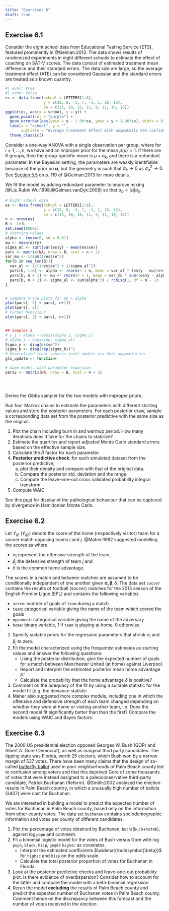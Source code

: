```yaml
---
title: "Exercises 6"
draft: true
---
```



## Exercise 6.1

Consider the eight school data from Educational Testing Service (ETS), featured prominently in @Gelman:2013. The data shows results of randomized experiments in eight different schools to estimate the effect of coaching on SAT-V scores.
The data consist of estimated treatment mean difference and their standard errors. The data size are large, so the average treatment effect (ATE) can be considered Gaussian and the standard errors are treated as a known quantity.

```r
#| eval: true
#| echo: false
es <- data.frame(school = LETTERS[1:8], 
                 y = c(28, 8, -3, 7, -1, 1, 18, 12), 
                 se = c(15, 10, 16, 11, 9, 11, 10, 18))
ggplot(es, aes(x = school, y = y)) +
  geom_point(col = "purple") +
  geom_errorbar(aes(ymin = y - 1.96*se, ymax = y + 1.96*se), width = 0.3) +
  labs(x = "school", y = "",
       subtitle = "Average treatment effect with asymptotic 95% confidence intervals") +
  theme_classic()
```


Consider a one-way ANOVA with a single observation per group, where for $i=1, \ldots, n,$ we have
\begin{align*}
Y_{i} &\sim \mathsf{Gauss}(\mu + \alpha_i, \sigma^2_i) \\
\alpha_i &\sim \mathsf{Gauss}(0, \sigma^2_\alpha)
\end{align*}
and an improper prior for the mean $p(\mu) \propto 1.$
If there are $K$ groups, then the group-specific mean is $\mu+\alpha_k$, and there is a redundant parameter. In the Bayesian setting, the parameters are weakly identifiable because of the prior on $\boldsymbol{\alpha}$, but the geometry is such that $\alpha_k \to 0$ as $\sigma^2_{\alpha} \to 0.$ See [Section 5.5](https://users.aalto.fi/~ave/BDA3.pdf) on p. 119 of @Gelman:2013 for more details.

We fit the model by adding redundant parameter to improve mixing [@Liu.Rubin.Wu:1998,@Gelman.vanDyk:2008]
\begin{align*}
Y_{i} &\sim \mathsf{Gauss}(\mu + \alpha\xi_i, \sigma^2_i) \\
\xi_i &\sim \mathsf{Gauss}(0, \sigma^2_\xi)
\end{align*}
so that $\sigma_\alpha = |\alpha|\sigma_\xi.$

```r
# Eight school data
es <- data.frame(school = LETTERS[1:8], 
                 y = c(28, 8, -3, 7, -1, 1, 18, 12), 
                 se = c(15, 10, 16, 11, 9, 11, 10, 18))
n <- nrow(es)
B <- 1e3L
set.seed(80601)
# Starting values
alpha <- rnorm(0, sd = 0.01)
mu <- mean(es$y)
sigma_al <- sqrt(var(es$y) - mean(es$se))
pars <- matrix(NA, nrow = B, ncol = n + 2)
var_mu <- 1/sum(1/es$se^2)
for(b in seq_len(B)){
  var_al <- 1/(1/es$se^2 + 1/sigma_al^2)
  pars[b, 1:n] <- alpha <- rnorm(n = n, mean = var_al * (es$y - mu)/es$se^2, sd = sqrt(var_al))
  pars[b, n + 1] <- mu <- rnorm(n = 1, mean = var_mu * sum((es$y - alpha)/es$se^2), sd = sqrt(var_mu)) 
  pars[b, n + 2] <- sigma_al <- sum(alpha^2) / rchisq(1, df = n - 1) 
}


# Compare trace plots for mu + alpha
plot(pars[, 2] + pars[, n+1])
plot(pars[, 2])
# Funnel behaviour
plot(pars[, 2] + pars[, n+1])


## Sampler 2
# y_i | alpha ~ Gauss(alpha_i, sigma_i)
# alpha_i ~ Gauss(mu, sigma_al)
Sigma_y <- diag(es$se^2)
Sigma_b <- diag(rep(sigma_b))^2
# Generalized least squares joint update via data augmentation
gls_update <- function(

# Same model, with parameter expansion
pars2 <- matrix(NA, nrow = B, ncol = n + 2)

 
```


```r

```


Derive the Gibbs sampler for the two models with improper priors.

Run four Markov chains to estimate the parameters with different starting values and store the posterior parameters. For each posterior draw, sample a corresponding data set from the posterior predictive with the same size as the original.

1. Plot the chain including burn in and warmup period. How many iterations does it take for the chains to stabilize?
2. Estimate the quartiles and report adjusted Monte Carlo standard errors based on the effective sample size.
3. Calculate the $\widehat{R}$ factor for each parameter.
4. **Posterior predictive check**: for each simulated dataset from the posterior predictive,
     a. plot their density and compare with that of the original data.
     b. Compare the posterior std. deviation and the range.
     c. Compute the leave-one-out cross validated probability integral transform
5. Compute WAIC

See this [post](https://xuwd11.github.io/am207/wiki/gelmanschools.html) for display of the pathological behaviour that can be captured by divergence in Hamiltonian Monte Carlo.

## Exercise 6.2

Let $Y_{ij1}$ ($Y_{ij2}$) denote the score of the home (respectively visitor) team for a soccer match opposing teams $i$ and $j$. @Maher:1982 suggested modelling the scores as
\begin{align*}
Y_{ij1} \mid \delta, \alpha_i, \beta_j &\sim \mathsf{Poisson}\{\exp(\delta + \alpha_i +\beta_j)\},
\\ Y_{ij2} \mid \delta, \alpha_j, \beta_i &\sim \mathsf{Poisson}\{\exp(\alpha_j+\beta_i)\},
\end{align*}
where 

- $\alpha_i$ represent the offensive strength of the team, 
- $\beta_j$ the defensive strength of team $j$ and 
- $\delta$ is the common home advantage. 

The scores in a match and between matches are assumed to be conditionally independent of one another given $\boldsymbol{\alpha}, \boldsymbol{\beta}, \delta$. The data set `soccer` contains the results of football (soccer) matches for the 2015 season of the English Premier Ligue (EPL) and contains the following variables

- `score`: number of goals of `team` during a match
- `team`: categorical variable giving the name of the team which scored the goals
- `opponent`: categorical variable giving the name of the adversary
- `home`: binary variable, 1 if `team` is playing at home, 0 otherwise.


1. Specify suitable priors for the regression parameters that shrink $\alpha_i$ and $\beta_j$ to zero.
2. Fit the model characterized using the frequentist estimates as starting values and answer the following questions: 
   - Using the posterior distribution, give the expected number of goals for a match between Manchester United (at home) against Liverpool.
   - Report and interpret the estimated posterior mean home advantage $\widehat{\delta}$. 
   - Calculate the probability that the home advantage $\delta$ is positive?
3. Comment on the adequacy of the fit by using a suitable statistic for the model fit (e.g. the deviance statistic
4. Maher also suggested more complex models, including one in which the offensive and defensive strength of each team changed depending on whether they were at home or visiting another team, i.e.
\begin{align}
Y_{ij1} \sim \mathsf{Poisson}\{\exp(\alpha_i +\beta_j + \delta)\}, 
Y_{ij2} \sim \mathsf{Poisson}\{\exp(\gamma_j+\omega_i)\},
\end{align}
Does the second model fit significantly better than  than the first? Compare the models using WAIC and Bayes factors.

## Exercise 6.3

The 2000 US presidential election opposed Georges W. Bush (GOP) and Albert A. Gore (Democrat), as well as marginal third party candidates. The tipping state was Florida, worth 25 electors, which Bush won by a narrow margin of 537 votes.  There have been many claims that the design of so-called [butterfly ballot](https://www.palmbeachpost.com/storyimage/LK/20151105/NEWS/812069858/AR/0/AR-812069858.jpg) used in poor neighborhoods of Palm Beach county led to confusion among voters and that this deprived Gore of some thousands of votes that were instead assigned to a paleoconservative third-party candidate, Patrick Buchanan (Reform). @Smith:2002 \href{https://projecteuclid.org/euclid.ss/1049993203}{Smith (2002)} analysed the election results in Palm Beach country, in which a unusually high number of ballots (3407) were cast for Buchanan. 

We are interested in building a model to predict the expected number of votes for Buchanan in Palm Beach county, based only on the information from other county votes. The data set `buchanan` contains sociodemographic information and votes per county of different candidates.

1. Plot the percentage of votes obtained by Buchanan, `buch`/(`buch`+`totmb`), against $\log$`popn` and comment.
2. Fit a binomial logistic model for the votes of Bush versus Gore with $\log$ `popn`, `black`, `hisp`, `geq65` `highsc` as covariates. 
    - Interpret the estimated coefficients $\widehat{\boldsymbol{\beta}}$ for `highsc` and `hisp` on the odds scale.
    - Calculate the total posterior proportion of votes for Buchanan in Florida.
3. Look at the posterior predictive checks and leave-one-out probability plot.  Is there evidence of overdispersion? Consider how to account for the latter and compare the model with a beta-binomial regression.
4. Rerun the model **excluding** the results of Palm Beach county and predict the expected number of Buchanan votes in Palm Beach county. Comment hence on the discrepancy between this forecast and the number of votes received in the election.
